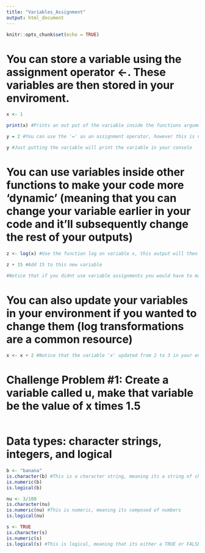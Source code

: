```yaml
---
title: "Variables_Assignment"
output: html_document
---
```


```r
knitr::opts_chunk$set(echo = TRUE)
```

# You can store a variable using the assignment operator <-. These variables are then stored in your enviroment. 
```r
x <- 1

print(x) #Prints an out put of the variable inside the functions argument.

y = 2 #You can use the '=' as an assignment operator, however this is not recommended because many arguments are structured to use '=' inside a function, therefore its best practice in R to use '<-'

y #Just putting the variable will print the variable in your console 
```
# You can use variables inside other functions to make your code more 'dynamic' (meaning that you can change your variable earlier in your code and it'll subsequently change the rest of your outputs)
```r
z <- log(x) #Use the function log on variable x, this output will then be stored as a new variable called 'z' 

z + 15 #Add 15 to this new variable 

#Notice that if you didnt use variable assignments you would have to manually type in the outputs from your console to calculate what the log(x) + 15 is in this format. This 'dynamic' way of writing your code allows for clarity as well as fluid method for changing your inputs. 

```
# You can also update your variables in your environment if you wanted to change them (log transformations are a common resource)
```r
x <- x + 2 #Notice that the variable 'x' updated from 2 to 3 in your enviroment
```

# Challenge Problem #1: Create a variable called u, make that variable be the value of x times 1.5
```r

```

# Data types: character strings, integers, and logical
```r
b <- "banana" 
is.character(b) #This is a character string, meaning its a string of characters 
is.numeric(b) 
is.logical(b)

nu <- 3/100
is.character(nu)
is.numeric(nu) #This is numeric, meaning its composed of numbers
is.logical(nu)

s <- TRUE
is.character(s)
is.numeric(s)
is.logical(s) #This is logical, meaning that its either a TRUE or FALSE statement
```


